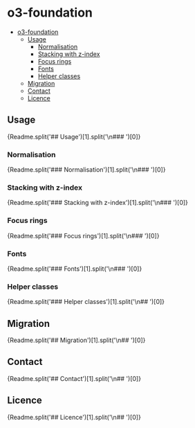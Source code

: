 
<Meta title="Sustainable Views/o3-foundation/Readme" />

# o3-foundation

- [o3-foundation](#o3-foundation)
  - [Usage](#usage)
    - [Normalisation](#normalisation)
    - [Stacking with z-index](#stacking-with-z-index)
    - [Focus rings](#focus-rings)
    - [Fonts](#fonts)
    - [Helper classes](#helper-classes)
  - [Migration](#migration)
  - [Contact](#contact)
  - [Licence](#licence)

## Usage

<Markdown>{Readme.split('## Usage')[1].split('\n### ')[0]}</Markdown>
### Normalisation
<Markdown>{Readme.split('### Normalisation')[1].split('\n### ')[0]}</Markdown>

### Stacking with z-index

<Markdown>
	{Readme.split('### Stacking with z-index')[1].split('\n### ')[0]}
</Markdown>

### Focus rings

<Markdown>{Readme.split('### Focus rings')[1].split('\n### ')[0]}</Markdown>

### Fonts

<Markdown>{Readme.split('### Fonts')[1].split('\n### ')[0]}</Markdown>
### Helper classes
<Markdown>{Readme.split('### Helper classes')[1].split('\n## ')[0]}</Markdown>
## Migration
<Markdown>{Readme.split('## Migration')[1].split('\n## ')[0]}</Markdown>
## Contact
<Markdown>{Readme.split('## Contact')[1].split('\n## ')[0]}</Markdown>
## Licence
<Markdown>{Readme.split('## Licence')[1].split('\n## ')[0]}</Markdown>
